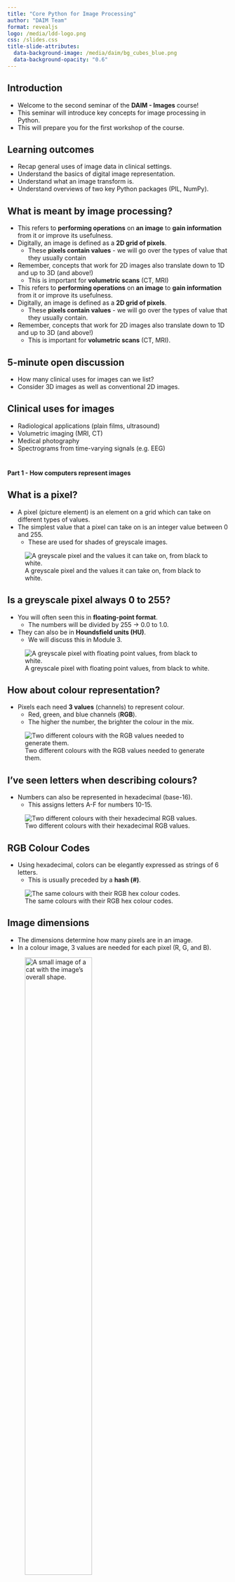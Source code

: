 ```yaml
---
title: "Core Python for Image Processing"
author: "DAIM Team"
format: revealjs
logo: /media/ldd-logo.png
css: /slides.css
title-slide-attributes:
  data-background-image: /media/daim/bg_cubes_blue.png
  data-background-opacity: "0.6"
---
```


## Introduction {background-image="/media/daim/bg_cubes_blue.png" background-opacity="0.6"}

- Welcome to the second seminar of the **DAIM - Images** course!
- This seminar will introduce key concepts for image processing in Python.
- This will prepare you for the first workshop of the course.

## Learning outcomes {background-image="/media/daim/bg_cubes_blue.png" background-opacity="0.6"}
- Recap general uses of image data in clinical settings.
- Understand the basics of digital image representation.
- Understand what an image transform is.
- Understand overviews of two key Python packages (PIL, NumPy).

## What is meant by image processing? {background-image="/media/daim/bg_cubes_blue.png" background-opacity="0.6"}

* This refers to **performing operations** on **an image** to **gain information** from it or improve its usefulness.
* Digitally, an image is defined as a **2D grid of pixels**.
    * These **pixels contain values** - we will go over the types of value that they usually contain
* Remember, concepts that work for 2D images also translate down to 1D and up to 3D (and above!)
    * This is important for **volumetric scans** (CT, MRI)

- This refers to **performing operations** on **an image** to **gain information** from it or improve its usefulness.
- Digitally, an image is defined as a **2D grid of pixels**.
  - These **pixels contain values** - we will go over the types of value that they usually contain.
- Remember, concepts that work for 2D images also translate down to 1D and up to 3D (and above!)
  - This is important for **volumetric scans** (CT, MRI).

## 5-minute open discussion {background-image="/media/daim/question1.png" background-opacity="0.4"}

- How many clinical uses for images can we list?
- Consider 3D images as well as conventional 2D images.

## Clinical uses for images {background-image="/media/daim/bg_cubes_red_right.png" background-opacity="0.4"}

- Radiological applications (plain films, ultrasound)
- Volumetric imaging (MRI, CT)
- Medical photography
- Spectrograms from time-varying signals (e.g. EEG)

#

:::{.r-stack}
**Part 1 - How computers represent images**
:::

## What is a pixel?

- A pixel (picture element) is an element on a grid which can take on different types of values.
- The simplest value that a pixel can take on is an integer value between 0 and 255.
  - These are used for shades of greyscale images.

![A greyscale pixel and the values it can take on, from black to white.](/media/daim/greyscale_pixels.png)

## Is a greyscale pixel always 0 to 255?

- You will often seen this in **floating-point format**.
  - The numbers will be divided by 255 -> 0.0 to 1.0.
- They can also be in **Houndsfield units (HU)**.
  - We will discuss this in Module 3.

![A greyscale pixel with floating point values, from black to white.](/media/daim/greyscale_pixels_float.png)

## How about colour representation?

- Pixels each need **3 values** (channels) to represent colour.
  - Red, green, and blue channels (**RGB**).
  - The higher the number, the brighter the colour in the mix.

![Two different colours with the RGB values needed to generate them.](/media/daim/rgb_pixels_decimal.png)

## I've seen letters when describing colours?

- Numbers can also be represented in hexadecimal (base-16).
  - This assigns letters A-F for numbers 10-15.

![Two different colours with their hexadecimal RGB values.](/media/daim/rgb_pixels_hexadecimal.png)

## RGB Colour Codes

- Using hexadecimal, colors can be elegantly expressed as strings of 6 letters.
  - This is usually preceded by a **hash (#)**.

![The same colours with their RGB hex colour codes.](/media/daim/rgb_pixels_hexcode.png)

<!--
Perhaps mention alpha channels in this section
-->

## Image dimensions

- The dimensions determine how many pixels are in an image.
- In a colour image, 3 values are needed for each pixel (R, G, and B).

![A small image of a cat with the image's overall shape.](/media/daim/cat_dimension.png){width="60%"}

<!--
Deliberately introducing this notation early (x,y,channels).
-->

<!--
* If one byte is used for each colour in the image of the cat, the total storage needed would be:
    * `3 * 50 * 57 = 8550 bytes - 8.6kB`
* This is **already a large size** for a such a tiny image
* We can combat this with **compression algorithms**
-->

## How can we reduce the storage space of an image? {background-image="/media/daim/bg_cubes_blue_right.png" background-opacity="0.4"}

- Compression is the process of **reducing image storage requirements**.
- There are lots of approaches to this process.
- These methods can be **lossy** or **lossless**.

<!--
Specific compression algorithms (e.g. DCT) are outside the scope of the course.
-->

## Lossy versus lossless compression {background-image="/media/daim/bg_cubes_blue_right.png" background-opacity="0.4"}

::: {.panel-tabset}

### Representations

- **Lossless** compression indicates that all the data in the original image can be recovered.
- **Lossy** compression will only produce an approximation of the original image.
- This is an important distinction!

### Example

![An example of an X-ray [from the dataset that we will use later in the course](https://www.kaggle.com/datasets/paultimothymooney/chest-xray-pneumonia/data), with lossless and (extreme) lossy compression.](/media/daim/compression_comparison.png){width="70%"}

:::

## Break! {background-image="/media/daim/coffee1.png" background-opacity="0.6" text-align=center}

#

:::{.r-stack}
**Part 2 - What is convolution?**
:::

## What is convolution? {background-image="/media/daim/bg_cubes_red_right.png" background-opacity="0.4"}

- **Convolution** is a **common operation** that is used in data processing.
- It involves **"convolving"** a target image with a **kernel**.
- It can be done in **1D** (signals), **2D** (images), and higher dimensions.

## What does it do to an image? {background-image="/media/daim/bg_cubes_red_right.png" background-opacity="0.4"}

- The change that convolution has on an image **depends on a kernel**.
- Kernels can be designed to produce **different effects**:
  - Blurring, sharpening, edge detection, etc.

## What is a kernel? {background-image="/media/daim/bg_cubes_red_right.png" background-opacity="0.4"}

- A kernel is a small grid of numbers that is used in convolution.
- The **structure** of the kernel affects the output.
- An **averaging kernel** is shown below in Python.

```python
kernel = (1.0 / 9.0) * [
    [1, 1, 1],
    [1, 1, 1],
    [1, 1, 1]
]
```

## Examples of convolution {background-image="/media/daim/bg_cubes_red_right.png" background-opacity="0.4"}

::: {.panel-tabset}

### Sharpening

::: {#fig-blur layout-ncol=3}

![Normal](/media/daim/normal_cat.png){#fig-norm}

![Blurred](/media/daim/sharp_cat.png){#fig-blur}

```python
kernel =[
    [-1, -1, -1],
    [-1, 9, -1],
    [-1, -1, -1]
]
```

A comparison of convolving an image of a cat with a sharpening kernel.

:::

### Blurring

::: {#fig-blur layout-ncol=3}

![Normal](/media/daim/normal_cat.png){#fig-norm}

![Blurred](/media/daim/blur_cat.png){#fig-blur}

```python
kernel = [
    [1, 2, 1],
    [2, 4, 2],
    [1, 2, 1]
]
kernel *= 1.0 / 16.0
```

A comparison of convolving an image of a cat with a blurring kernel (3x3 approximated Gaussian).

:::

### Edge detection

::: {#fig-blur layout-ncol=3}

![Normal](/media/daim/normal_cat.png){#fig-norm}

![Edges](/media/daim/sobel_cat.png){#fig-edge}

```python
kernel = [
    [-1, -2, -1],
    [0, 0, 0],
    [1, 2 ,1]
]
```

A comparison of convolving an image of a cat with a edge detection kernel (Sobel operator) in the y-axis (upwards/downwards) direction.

:::

:::

## Why feature convolution in this course? {background-image="/media/daim/bg_cubes_red_right.png" background-opacity="0.4"}

- Convolution is a key operation in a **convolutional neural network**, a **well-established deep-learning architecture** for analysing images.
- It is also very versatile and is **used in other areas** (e.g. signal processing).

## 5-minute task or break! {background-image="/media/daim/coffee2.png" background-opacity="0.4"}

- What property do all of the `kernel` variables in the **convolution example slide** share?

<!--
Find a clinical example of convolution?
-->

#

:::{.r-stack}
**Part 3 - What is PIL?**
:::

## Python Imaging Library {background-image="/media/daim/bg_cubes_blue_right.png" background-opacity="0.4"}

- **Python Imaging Library (PIL)** is a commonly used library that contains useful methods for **opening and processing** images.
- The most commonly used part of the package is the `Image` module.
  - Other modules contain methods for doing specific image operations, like **filtering** and **enhancement**.

```python
from PIL import Image
```

#

:::{.r-stack}
**Part 4 - What is NumPy?**
:::

## NumPy {background-image="/media/daim/bg_cubes_blue_right.png" background-opacity="0.4"}

- **NumPy** is a Python package which is used for doing operations on **multidimensional arrays of numbers**.
- This is how images are represented, and so NumPy contains lots of functions which are useful for manipulating images.

## How does array shape work?

- Arrays can be visualised as rectangular collections of boxes, depicting the array elements.

![Visualisations of the shape of some example NumPy arrays](/media/daim/np_shape_1.png){width="70%"}

## Similar shapes

- These shapes are the same, but the dimensions are structured differently, making the data incompatible for some operations.

![Visualisation of the same data with different dimension structure.](/media/daim/np_shape_2.png){width="70%"}

## How does this relate to images? {background-image="/media/daim/bg_cubes_blue_right.png" background-opacity="0.4"}

::: {.panel-tabset}

### Explanation

- Collections of images are often represented as NumPy arrays.
- This is the input data format for many machine learning models.
  <!-- TODO: make sure to explain what is training and testing here -->
      * Data must be preprocessed into this format before `training` and `testing`.
- The shapes of these arrays can be confusing.

### Example

![Visualisation of a NumPy array of cat images with the same resolution with its shape. Note the colour channels.](/media/daim/np_shape_cat.png){width="40%"}

:::

#

:::{.r-stack}
**Quiz questions - NumPy Representation**
:::

## Example 1 {background-image="/media/daim/bg_cubes_blue_right.png" background-opacity="0.4"}

::: {.panel-tabset}

### Question

- A **greyscale image** of an ultrasound scan is opened in NumPy.
- It is a **square image** with a dimension of 50 pixels.
- What is its shape?

### Answer

```python
us_image_shape = (50, 50)

# Practically, greyscale images may have an extra channel when imported...
us_image_shape = (50, 50, 1)
```

:::

## Example 2 {background-image="/media/daim/bg_cubes_blue_right.png" background-opacity="0.4"}

::: {.panel-tabset}

### Question

- A **colour image** of a dermatofibroma is opened by a dermatology researcher with NumPy.
- It is a **frame from a video sequence** with **1080p resolution**.
- What is the shape of the image?

### Answer

```python
# There are 3 channels for colour and the dimensions of
# 1080p video are 1920 x 1080.
derm_image_shape = (1920, 1080, 3)
```

:::

## Example 3 {background-image="/media/daim/bg_cubes_blue_right.png" background-opacity="0.4"}

::: {.panel-tabset}

### Question

- A DAIM course participant is batching **multiple CXR images** together for input into a neural network.
- The images are **greyscale** and have been cropped to a **square** with a dimension of **256**.
- There are **16 images** in each batch.
- What is the shape of the **final batch** array?

### Answer

```python
# There are 16 images in each batch, and each
# image is 256 x 256.
cxr_batch_shape = (16, 256, 256)
```

:::

## Thank you! {background-image="/media/daim/bg_cubes_blue_right.png" background-opacity="0.4"}

Any questions?

<!-- TODO: say what is coming up in the next module, to keep people excited for more. -->
